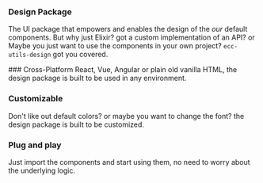 
### Design Package

The UI package that empowers and enables the design of the _our_ default components. But why just Elixir? got a custom
implementation of an API? or Maybe you just want to use the components in your own project?
`ecc-utils-design` got you covered.

<Steps>
  ### Cross-Platform
  React, Vue, Angular or plain old vanilla HTML, the design package is built to be used in any environment.

### Customizable

Don't like out default colors? or maybe you want to change the font? the design package is built to be customized.

### Plug and play

Just import the components and start using them, no need to worry about the underlying logic.

</Steps>
